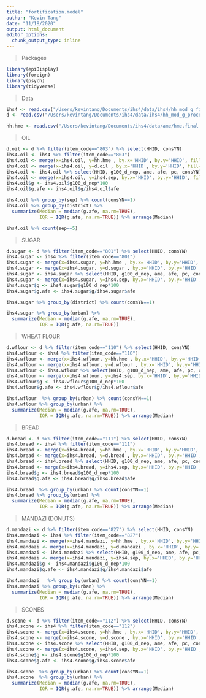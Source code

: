 ```yaml
---
title: "fortification.model"
author: "Kevin Tang"
date: "11/18/2020"
output: html_document
editor_options: 
  chunk_output_type: inline
---
```

> Packages

```r
library(epiDisplay)
library(foreign)
library(psych)
library(tidyverse)
```

>Data

```r
ihs4 <- read.csv("/Users/kevintang/Documents/ihs4/data/ihs4/hh_mod_g_final.csv")
d <- read.csv("/Users/kevintang/Documents/ihs4/data/ihs4/hh_mod_g_processed.csv")

hh.hme <- read.csv("/Users/kevintang/Documents/ihs4/data/ame/hme.final.csv")
```

>OIL

```r
d.oil <- d %>% filter(item_code=="803") %>% select(HHID, consYN)
ihs4.oil <- ihs4 %>% filter(item_code=="803")
ihs4.oil <- merge(x=ihs4.oil, y=hh.hme , by.x='HHID', by.y='HHID', fill=-9999, all.x = TRUE)
ihs4.oil <- merge(x=ihs4.oil, y=d.oil , by.x='HHID', by.y='HHID', fill=-9999, all.x = TRUE)
ihs4.oil <- ihs4.oil %>% select(HHID, g100_d_nep, ame, afe, pc, consYN)
ihs4.oil <- merge(x=ihs4.oil, y=ihs4.sep, by.x='HHID', by.y='HHID', fill=-9999, all.x = TRUE)
ihs4.oil$g <- ihs4.oil$g100_d_nep*100
ihs4.oil$g.afe <- ihs4.oil$g/ihs4.oil$afe

ihs4.oil %>% group_by(sep) %>% count(consYN==1)
ihs4.oil %>% group_by(district) %>% 
  summarize(Median = median(g.afe, na.rm=TRUE),
            IQR = IQR(g.afe, na.rm=TRUE)) %>% arrange(Median)

ihs4.oil %>% count(sep==5)
```

>SUGAR

```r
d.sugar <- d %>% filter(item_code=="801") %>% select(HHID, consYN)
ihs4.sugar <- ihs4 %>% filter(item_code=="801")
ihs4.sugar <- merge(x=ihs4.sugar, y=hh.hme , by.x='HHID', by.y='HHID', fill=-9999, all.x = TRUE)
ihs4.sugar <- merge(x=ihs4.sugar, y=d.sugar , by.x='HHID', by.y='HHID', fill=-9999, all.x = TRUE)
ihs4.sugar <- ihs4.sugar %>% select(HHID, g100_d_nep, ame, afe, pc, consYN)
ihs4.sugar <- merge(x=ihs4.sugar, y=ihs4.sep, by.x='HHID', by.y='HHID', fill=-9999, all.x = TRUE)
ihs4.sugar$g <- ihs4.sugar$g100_d_nep*100
ihs4.sugar$g.afe <- ihs4.sugar$g/ihs4.sugar$afe

ihs4.sugar %>% group_by(district) %>% count(consYN==1)

ihs4.sugar %>% group_by(urban) %>% 
  summarize(Median = median(g.afe, na.rm=TRUE),
            IQR = IQR(g.afe, na.rm=TRUE))

```

>WHEAT FLOUR

```r
d.wflour <- d %>% filter(item_code=="110") %>% select(HHID, consYN)
ihs4.wflour <- ihs4 %>% filter(item_code=="110")
ihs4.wflour <- merge(x=ihs4.wflour, y=hh.hme , by.x='HHID', by.y='HHID', fill=-9999, all.x = TRUE)
ihs4.wflour <- merge(x=ihs4.wflour, y=d.wflour , by.x='HHID', by.y='HHID', fill=-9999, all.x = TRUE)
ihs4.wflour <- ihs4.wflour %>% select(HHID, g100_d_nep, ame, afe, pc, consYN)
ihs4.wflour <- merge(x=ihs4.wflour, y=ihs4.sep, by.x='HHID', by.y='HHID', fill=-9999, all.x = TRUE)
ihs4.wflour$g <- ihs4.wflour$g100_d_nep*100
ihs4.wflour$g.afe <- ihs4.wflour$g/ihs4.wflour$afe

ihs4.wflour  %>% group_by(urban) %>% count(consYN==1)
ihs4.wflour %>% group_by(urban) %>% 
  summarize(Median = median(g.afe, na.rm=TRUE),
            IQR = IQR(g.afe, na.rm=TRUE)) %>% arrange(Median)
```


>BREAD

```r
d.bread <- d %>% filter(item_code=="111") %>% select(HHID, consYN)
ihs4.bread <- ihs4 %>% filter(item_code=="111")
ihs4.bread <- merge(x=ihs4.bread, y=hh.hme , by.x='HHID', by.y='HHID', fill=-9999, all.x = TRUE)
ihs4.bread <- merge(x=ihs4.bread, y=d.bread , by.x='HHID', by.y='HHID', fill=-9999, all.x = TRUE)
ihs4.bread <- ihs4.bread %>% select(HHID, g100_d_nep, ame, afe, pc, consYN)
ihs4.bread <- merge(x=ihs4.bread, y=ihs4.sep, by.x='HHID', by.y='HHID', fill=-9999, all.x = TRUE)
ihs4.bread$g <- ihs4.bread$g100_d_nep*100
ihs4.bread$g.afe <- ihs4.bread$g/ihs4.bread$afe

ihs4.bread  %>% group_by(urban) %>% count(consYN==1)
ihs4.bread %>% group_by(urban) %>% 
  summarize(Median = median(g.afe, na.rm=TRUE),
            IQR = IQR(g.afe, na.rm=TRUE)) %>% arrange(Median)
```

>MANDAZI (DONUTS)

```r
d.mandazi <- d %>% filter(item_code=="827") %>% select(HHID, consYN)
ihs4.mandazi <- ihs4 %>% filter(item_code=="827")
ihs4.mandazi <- merge(x=ihs4.mandazi, y=hh.hme , by.x='HHID', by.y='HHID', fill=-9999, all.x = TRUE)
ihs4.mandazi <- merge(x=ihs4.mandazi, y=d.mandazi , by.x='HHID', by.y='HHID', fill=-9999, all.x = TRUE)
ihs4.mandazi <- ihs4.mandazi %>% select(HHID, g100_d_nep, ame, afe, pc, consYN)
ihs4.mandazi <- merge(x=ihs4.mandazi, y=ihs4.sep, by.x='HHID', by.y='HHID', fill=-9999, all.x = TRUE)
ihs4.mandazi$g <- ihs4.mandazi$g100_d_nep*100
ihs4.mandazi$g.afe <- ihs4.mandazi$g/ihs4.mandazi$afe

ihs4.mandazi   %>% group_by(urban) %>% count(consYN==1)
ihs4.mandazi %>% group_by(urban) %>% 
  summarize(Median = median(g.afe, na.rm=TRUE),
            IQR = IQR(g.afe, na.rm=TRUE)) %>% arrange(Median)
```

>SCONES

```r
d.scone <- d %>% filter(item_code=="112") %>% select(HHID, consYN)
ihs4.scone <- ihs4 %>% filter(item_code=="112")
ihs4.scone <- merge(x=ihs4.scone, y=hh.hme , by.x='HHID', by.y='HHID', fill=-9999, all.x = TRUE)
ihs4.scone <- merge(x=ihs4.scone, y=d.scone , by.x='HHID', by.y='HHID', fill=-9999, all.x = TRUE)
ihs4.scone <- ihs4.scone %>% select(HHID, g100_d_nep, ame, afe, pc, consYN)
ihs4.scone <- merge(x=ihs4.scone, y=ihs4.sep, by.x='HHID', by.y='HHID', fill=-9999, all.x = TRUE)
ihs4.scone$g <- ihs4.scone$g100_d_nep*100
ihs4.scone$g.afe <- ihs4.scone$g/ihs4.scone$afe

ihs4.scone  %>% group_by(urban) %>% count(consYN==1)
ihs4.scone  %>% group_by(urban) %>% 
  summarize(Median = median(g.afe, na.rm=TRUE),
            IQR = IQR(g.afe, na.rm=TRUE)) %>% arrange(Median)
```
